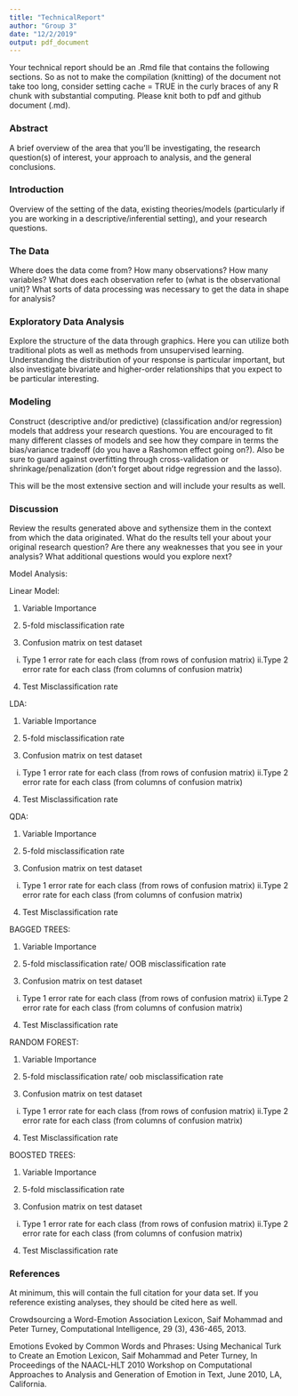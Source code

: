 ```yaml
---
title: "TechnicalReport"
author: "Group 3"
date: "12/2/2019"
output: pdf_document
---
```



Your technical report should be an .Rmd file that contains the following sections. So as not to make the compilation (knitting) of the document not take too long, consider setting cache = TRUE in the curly braces of any R chunk with substantial computing. Please knit both to pdf and github document (.md).

### Abstract
A brief overview of the area that you’ll be investigating, the research question(s) of interest, your approach to analysis, and the general conclusions.

### Introduction
Overview of the setting of the data, existing theories/models (particularly if you are working in a descriptive/inferential setting), and your research questions.

### The Data
Where does the data come from? How many observations? How many variables? What does each observation refer to (what is the observational unit)? What sorts of data processing was necessary to get the data in shape for analysis?

### Exploratory Data Analysis
Explore the structure of the data through graphics. Here you can utilize both traditional plots as well as methods from unsupervised learning. Understanding the distribution of your response is particular important, but also investigate bivariate and higher-order relationships that you expect to be particular interesting.

### Modeling
Construct (descriptive and/or predictive) (classification and/or regression) models that address your research questions. You are encouraged to fit many different classes of models and see how they compare in terms the bias/variance tradeoff (do you have a Rashomon effect going on?). Also be sure to guard against overfitting through cross-validation or shrinkage/penalization (don’t forget about ridge regression and the lasso).

This will be the most extensive section and will include your results as well.

### Discussion
Review the results generated above and sythensize them in the context from which the data originated. What do the results tell your about your original research question? Are there any weaknesses that you see in your analysis? What additional questions would you explore next?


Model Analysis:

Linear Model:

1. Variable Importance

2. 5-fold misclassification rate

3. Confusion matrix on test dataset
  i. Type 1 error rate for each class (from rows of confusion matrix)
  ii.Type 2 error rate for each class (from columns of confusion matrix)

4. Test Misclassification rate

LDA:

1. Variable Importance

2. 5-fold misclassification rate

3. Confusion matrix on test dataset
  i. Type 1 error rate for each class (from rows of confusion matrix)
  ii.Type 2 error rate for each class (from columns of confusion matrix)

4. Test Misclassification rate


QDA:

1. Variable Importance

2. 5-fold misclassification rate

3. Confusion matrix on test dataset
  i. Type 1 error rate for each class (from rows of confusion matrix)
  ii.Type 2 error rate for each class (from columns of confusion matrix)

4. Test Misclassification rate



BAGGED TREES:

1. Variable Importance

2. 5-fold misclassification rate/ OOB misclassification rate

3. Confusion matrix on test dataset
  i. Type 1 error rate for each class (from rows of confusion matrix)
  ii.Type 2 error rate for each class (from columns of confusion matrix)

4. Test Misclassification rate



RANDOM FOREST:

1. Variable Importance

2. 5-fold misclassification rate/ oob misclassification rate

3. Confusion matrix on test dataset
  i. Type 1 error rate for each class (from rows of confusion matrix)
  ii.Type 2 error rate for each class (from columns of confusion matrix)

4. Test Misclassification rate



BOOSTED TREES:

1. Variable Importance

2. 5-fold misclassification rate

3. Confusion matrix on test dataset
  i. Type 1 error rate for each class (from rows of confusion matrix)
  ii.Type 2 error rate for each class (from columns of confusion matrix)

4. Test Misclassification rate



### References
At minimum, this will contain the full citation for your data set. If you reference existing analyses, they should be cited here as well.

Crowdsourcing a Word-Emotion Association Lexicon, Saif Mohammad and Peter Turney, Computational Intelligence, 29 (3), 436-465, 2013.

Emotions Evoked by Common Words and Phrases: Using Mechanical Turk to Create an Emotion Lexicon, Saif Mohammad and Peter Turney, In Proceedings of the NAACL-HLT 2010 Workshop on Computational Approaches to Analysis and Generation of Emotion in Text, June 2010, LA, California.